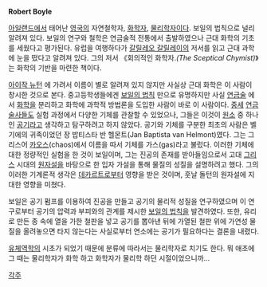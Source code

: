 '''Robert Boyle'''

[[아일랜드]]에서 태어난 [[영국]]의 자연철학자, [[화학자]], [[물리학자]]이다. 보일의 법칙으로 널리 알려져 있다. 보일의 연구와 철학은 연금술적 전통에서 출발하였으나 근대 화학의 기초를 세웠다고 평가된다. 유럽을 여행하다가 [[갈릴레오 갈릴레이]]의 저서를 읽고 근대 과학에 눈을 떴다고 알려져 있다. 그의 저서 《회의적인 화학자.''(The Sceptical Chymist)''》는 화학의 기반을 마련한 책이다.

[[아이작 뉴턴]] 에 가려서 이름이 별로 알려져 있지 않지만 사실상 근대 화학은 이 사람이 창시한 것으로 본다. 중고등학생들에겐 [[보일의 법칙]] 만으로 유명하지만 사실 [[연금술]] 에서 [[화학]]을 분리하고 화학에 과학적 방법론을 도입한 사람이 바로 이 사람이다. [[중세]] [[연금술사]]들도 실험 과정에서 다양한 기체를 관찰할 수 있었으나, 그들은 이것이 [[원소]] 중 하나인 [[공기]]라고 생각하고 탐구하려고 하지 않았다. 공기와 기체를 구분한 최초의 사람은 벨기에의 귀족이었던 장 밥티스타 반 헬몬트(Jan Baptista van Helmont)였다. 그는 그리스어 [[카오스]](chaos)에서 이름을 따서 기체를 가스(gas)라고 불렀다. 이러한 기체에 대한 정량적인 실험을 한 것이 보일이며, 그는 진공의 존재를 받아들임으로서 고대 [[그리스]] 시대의 [[원자설]]을 바탕으로 한 입자 가설을 통해 물질의 성질을 설명하려고 했다. 그의 이러한 기계론적 생각은 [[데카르트]]로부터 영향을 받은 것이며, 훗날 돌턴의 원자설에 지대한 영향을 미쳤다.

보일은 공기 펌프를 이용하여 진공을 만들고 공기의 물리적 성질을 연구하였으며 이 연구로부터 공기의 압력과 부피와의 관계를 제시한 [[보일의 법칙]]을 발견하였다. 또한, 유리로 만든 종 속에 열을 가한 철판을 넣고 공기를 뽑아낸 뒤에 가열된 철판 위에 가연성 물질을 올려놓으면 타지 않는다는 사실로부터 연소에는 공기가 필요하다는 결론을 내렸다.

[[유체역학]]의 시초가 되었기 때문에 분류에 따라서는 물리학자로 치기도 한다. 뭐 애초에 그 때는 물리학자가 화학 하고 화학자가 물리학 하던 시절이었으니까...

[[각주]]
